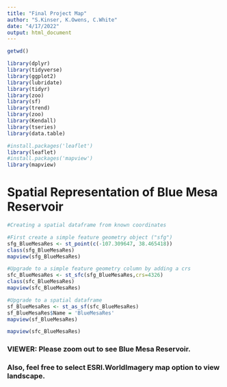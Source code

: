 ```yaml
---
title: "Final Project Map"
author: "S.Kinser, K.Owens, C.White"
date: "4/17/2022"
output: html_document
---
```


```r
getwd()
```

```r
library(dplyr)
library(tidyverse)
library(ggplot2)
library(lubridate)
library(tidyr)
library(zoo)
library(sf)
library(trend)
library(zoo)
library(Kendall)
library(tseries)
library(data.table)

#install.packages('leaflet')
library(leaflet)
#install.packages('mapview')
library(mapview)
```

# Spatial Representation of Blue Mesa Reservoir

```r
#Creating a spatial dataframe from known coordinates

#First create a simple feature geometry object ("sfg")
sfg_BlueMesaRes <- st_point(c(-107.309647, 38.465418))
class(sfg_BlueMesaRes)
mapview(sfg_BlueMesaRes)

#Upgrade to a simple feature geometry column by adding a crs 
sfc_BlueMesaRes <- st_sfc(sfg_BlueMesaRes,crs=4326)
class(sfc_BlueMesaRes)
mapview(sfc_BlueMesaRes)

#Upgrade to a spatial dataframe
sf_BlueMesaRes <- st_as_sf(sfc_BlueMesaRes)
sf_BlueMesaRes$Name = 'BlueMesaRes'
mapview(sf_BlueMesaRes)
```

```r
mapview(sfc_BlueMesaRes)
```

### VIEWER: Please zoom out to see Blue Mesa Reservoir.
### Also, feel free to select ESRI.WorldImagery map option to view landscape.
